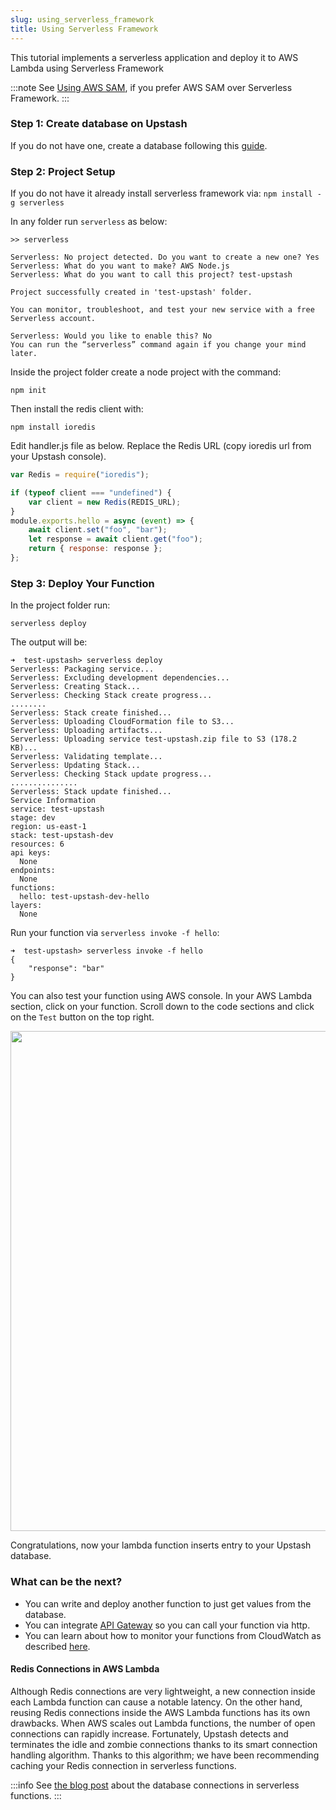 ```yaml
---
slug: using_serverless_framework
title: Using Serverless Framework
---
```


This tutorial implements a serverless application and deploy it to AWS Lambda using Serverless Framework

:::note
See [Using AWS SAM](using_aws_sam.md), if you prefer AWS SAM over Serverless Framework.
:::

### Step 1: Create database on Upstash

If you do not have one, create a database following this [guide](../overall/getstarted.md).

### Step 2: Project Setup

If you do not have it already install serverless framework via: `npm install -g serverless`

In any folder run `serverless` as below:

```text
>> serverless

Serverless: No project detected. Do you want to create a new one? Yes
Serverless: What do you want to make? AWS Node.js
Serverless: What do you want to call this project? test-upstash

Project successfully created in 'test-upstash' folder.

You can monitor, troubleshoot, and test your new service with a free Serverless account.

Serverless: Would you like to enable this? No
You can run the “serverless” command again if you change your mind later.

```

Inside the project folder create a node project with the command:

```
npm init
```

Then install the redis client with:

```
npm install ioredis
```

Edit handler.js file as below. Replace the Redis URL (copy ioredis url from your Upstash console).

```javascript
var Redis = require("ioredis");

if (typeof client === "undefined") {
    var client = new Redis(REDIS_URL);
}
module.exports.hello = async (event) => {
    await client.set("foo", "bar");
    let response = await client.get("foo");
    return { response: response };
};
```


<IORedisNote />

### Step 3: Deploy Your Function

In the project folder run:

```
serverless deploy
```

The output will be:

```shell
➜  test-upstash> serverless deploy
Serverless: Packaging service...
Serverless: Excluding development dependencies...
Serverless: Creating Stack...
Serverless: Checking Stack create progress...
........
Serverless: Stack create finished...
Serverless: Uploading CloudFormation file to S3...
Serverless: Uploading artifacts...
Serverless: Uploading service test-upstash.zip file to S3 (178.2 KB)...
Serverless: Validating template...
Serverless: Updating Stack...
Serverless: Checking Stack update progress...
...............
Serverless: Stack update finished...
Service Information
service: test-upstash
stage: dev
region: us-east-1
stack: test-upstash-dev
resources: 6
api keys:
  None
endpoints:
  None
functions:
  hello: test-upstash-dev-hello
layers:
  None

```

Run your function via `serverless invoke -f hello`:

```shell
➜  test-upstash> serverless invoke -f hello
{
    "response": "bar"
}
```

You can also test your function using AWS console. In your AWS Lambda section, click on your function. Scroll down to the code sections and click on the `Test` button on the top right.

<Frame>
    <img src="/img/awslambda/success2.png" width="800" />
</Frame>

Congratulations, now your lambda function inserts entry to your Upstash database.

### What can be the next?

-   You can write and deploy another function to just get values from the database.
-   You can integrate [API Gateway](https://docs.aws.amazon.com/apigateway/latest/developerguide/api-gateway-create-api-as-simple-proxy-for-lambda.html) so you can call your function via http.
-   You can learn about how to monitor your functions from CloudWatch as described [here](https://docs.aws.amazon.com/lambda/latest/dg//monitoring-functions-logs.html).

#### Redis Connections in AWS Lambda

Although Redis connections are very lightweight, a new connection inside each Lambda function can cause a notable latency. On the other hand, reusing Redis connections inside the AWS Lambda functions has its own drawbacks. When AWS scales out Lambda functions, the number of open connections can rapidly increase. Fortunately, Upstash detects and terminates the idle and zombie connections thanks to its smart connection handling algorithm. Thanks to this algorithm; we have been recommending caching your Redis connection in serverless functions.

:::info
See [the blog post](https://blog.upstash.com/serverless-database-connections) about the database connections in serverless functions.
:::
